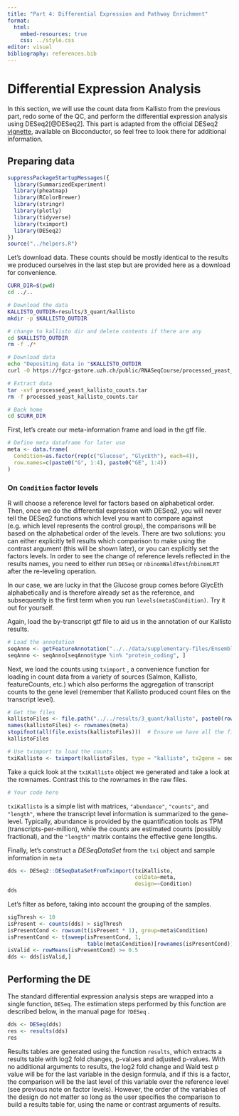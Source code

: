 ```yaml
---
title: "Part 4: Differential Expression and Pathway Enrichment"
format:
  html:
    embed-resources: true
    css: ../style.css
editor: visual
bibliography: references.bib
---
```


# Differential Expression Analysis

In this section, we will use the count data from Kallisto from the previous part, redo some of the QC, and perform the differential expression analysis using DESeq2[@DESeq2]. This part is adapted from the official DESeq2 [vignette](http://bioconductor.org/packages/devel/bioc/vignettes/DESeq2/inst/doc/DESeq2.html), available on Bioconductor, so feel free to look there for additional information.

## Preparing data

```r
suppressPackageStartupMessages({
  library(SummarizedExperiment)
  library(pheatmap)
  library(RColorBrewer)
  library(stringr)
  library(plotly)
  library(tidyverse)
  library(tximport)
  library(DESeq2)
})
source("../helpers.R")
```

Let's download data. These counts should be mostly identical to the results we produced ourselves in the last step but are provided here as a download for convenience.

```bash
CURR_DIR=$(pwd)
cd ../..

# Download the data
KALLISTO_OUTDIR=results/3_quant/kallisto
mkdir -p $KALLISTO_OUTDIR

# change to kallisto dir and delete contents if there are any
cd $KALLISTO_OUTDIR
rm -f ./*

# Download data
echo "Depositing data in "$KALLISTO_OUTDIR
curl -O https://fgcz-gstore.uzh.ch/public/RNASeqCourse/processed_yeast_kallisto_counts.tar

# Extract data
tar -xvf processed_yeast_kallisto_counts.tar
rm -f processed_yeast_kallisto_counts.tar

# Back home
cd $CURR_DIR
```

First, let's create our meta-information frame and load in the gtf file.

```r
# Define meta dataframe for later use
meta <- data.frame(
  Condition=as.factor(rep(c("Glucose", "GlycEth"), each=4)),
  row.names=c(paste0("G", 1:4), paste0("GE", 1:4))
)
```

::: callout-note
### On `Condition` factor levels

R will choose a reference level for factors based on alphabetical order. Then, once we do the differential expression with DESeq2, you will never tell the DESeq2 functions which level you want to compare against (e.g. which level represents the control group), the comparisons will be based on the alphabetical order of the levels. There are two solutions: you can either explicitly tell results which comparison to make using the contrast argument (this will be shown later), or you can explicitly set the factors levels. In order to see the change of reference levels reflected in the results names, you need to either run `DESeq` or `nbinomWaldTest`/`nbinomLRT` after the re-leveling operation.

In our case, we are lucky in that the Glucose group comes before GlycEth alphabetically and is therefore already set as the reference, and subsequently is the first term when you run `levels(meta$Condition)`. Try it out for yourself.
:::

Again, load the by-transcript gtf file to aid us in the annotation of our Kallisto results.

```r
# Load the annotation
seqAnno <- getFeatureAnnotation("../../data/supplementary-files/Ensembl_R64_genes/genes_annotation_byTranscript.txt", dataFeatureType="transcript")
seqAnno <- seqAnno[seqAnno$type %in% "protein_coding", ]
```

Next, we load the counts using `tximport` , a convenience function for loading in count data from a variety of sources (Salmon, Kallisto, featureCounts, etc.) which also performs the aggregation of transcript counts to the gene level (remember that Kallisto produced count files on the transcript level).

```r
# Get the files
kallistoFiles <- file.path("../../results/3_quant/kallisto", paste0(rownames(meta), ".txt"))
names(kallistoFiles) <- rownames(meta)
stopifnot(all(file.exists(kallistoFiles)))  # Ensure we have all the files
kallistoFiles

# Use tximport to load the counts
txiKallisto <- tximport(kallistoFiles, type = "kallisto", tx2gene = seqAnno, ignoreAfterBar = TRUE, txIdCol = "transcript_id", geneIdCol = "gene_id")
```

Take a quick look at the `txiKallisto` object we generated and take a look at the rownames. Contrast this to the rownames in the raw files.

```r
# Your code here
```

::: {.callout-note appearance="simple"}
`txiKallisto` is a simple list with matrices, `"abundance"`, `"counts"`, and `"length"`, where the transcript level information is summarized to the gene-level. Typically, abundance is provided by the quantification tools as TPM (transcripts-per-million), while the counts are estimated counts (possibly fractional), and the `"length"` matrix contains the effective gene lengths.
:::

Finally, let's construct a *DESeqDataSet* from the `txi` object and sample information in `meta`

```r
dds <- DESeq2::DESeqDataSetFromTximport(txiKallisto,
                                        colData=meta,
                                        design=~Condition)
dds
```

Let's filter as before, taking into account the grouping of the samples.

```r
sigThresh <- 10
isPresent <- counts(dds) > sigThresh
isPresentCond <- rowsum(t(isPresent * 1), group=meta$Condition)
isPresentCond <- t(sweep(isPresentCond, 1,
                         table(meta$Condition)[rownames(isPresentCond)], FUN="/")) >= 0.5
isValid <- rowMeans(isPresentCond) >= 0.5
dds <- dds[isValid,]
```

## Performing the DE

The standard differential expression analysis steps are wrapped into a single function, `DESeq`. The estimation steps performed by this function are described below, in the manual page for `?DESeq` .

```r
dds <- DESeq(dds)
res <- results(dds)
res
```

Results tables are generated using the function `results`, which extracts a results table with log2 fold changes, p-values and adjusted p-values. With no additional arguments to results, the log2 fold change and Wald test p value will be for the last variable in the design formula, and if this is a factor, the comparison will be the last level of this variable over the reference level (see previous note on factor levels). However, the order of the variables of the design do not matter so long as the user specifies the comparison to build a results table for, using the name or contrast arguments of results.
